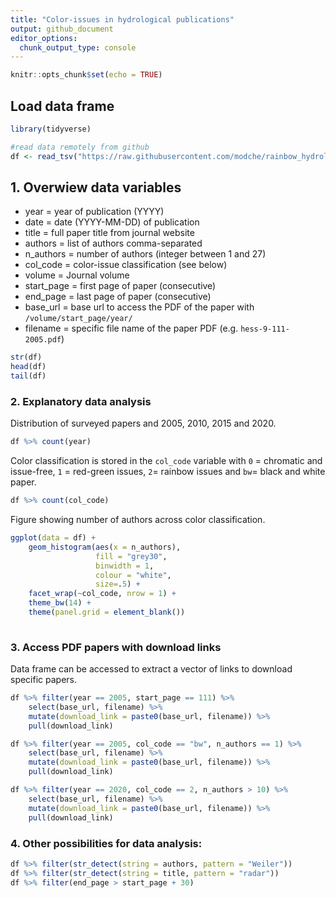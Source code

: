 ```yaml
---
title: "Color-issues in hydrological publications"
output: github_document
editor_options: 
  chunk_output_type: console
---
```


```r
knitr::opts_chunk$set(echo = TRUE)
```


## Load data frame

```r
library(tidyverse)
```

```r
#read data remotely from github
df <- read_tsv("https://raw.githubusercontent.com/modche/rainbow_hydrology/main/hess_papers_rainbow.txt")
```




## 1. Overwiew data variables

-   year = year of publication (YYYY)
-   date = date (YYYY-MM-DD) of publication
-   title = full paper title from journal website
-   authors = list of authors comma-separated
-   n_authors = number of authors (integer between 1 and 27)
-   col_code = color-issue classification (see below)
-    volume = Journal volume
-   start_page = first page of paper (consecutive)
-   end_page = last page of paper (consecutive)
-   base_url = base url to access the PDF of the paper with `/volume/start_page/year/`
-   filename = specific file name of the paper PDF (e.g. `hess-9-111-2005.pdf`)


```r
str(df)
head(df)
tail(df)
```

### 2. Explanatory data analysis

Distribution of surveyed papers and 2005, 2010, 2015 and 2020.

```r
df %>% count(year)
```

Color classification is stored in the `col_code` variable with `0` = chromatic and issue-free, `1` = red-green issues, `2`= rainbow issues and `bw`= black and white paper.

```r
df %>% count(col_code)
```

Figure showing number of authors across color classification.

```r
ggplot(data = df) +
    geom_histogram(aes(x = n_authors), 
                   fill = "grey30", 
                   binwidth = 1, 
                   colour = "white",
                   size=.5) +
    facet_wrap(~col_code, nrow = 1) +
    theme_bw(14) +
    theme(panel.grid = element_blank())
    
```

### 3. Access PDF papers with download links

Data frame can be accessed to extract a vector of links to download specific papers.

```r
df %>% filter(year == 2005, start_page == 111) %>% 
    select(base_url, filename) %>% 
    mutate(download_link = paste0(base_url, filename)) %>% 
    pull(download_link)
```

```r
df %>% filter(year == 2005, col_code == "bw", n_authors == 1) %>% 
    select(base_url, filename) %>% 
    mutate(download_link = paste0(base_url, filename)) %>% 
    pull(download_link)
```

```r
df %>% filter(year == 2020, col_code == 2, n_authors > 10) %>% 
    select(base_url, filename) %>% 
    mutate(download_link = paste0(base_url, filename)) %>% 
    pull(download_link)
```

### 4. Other possibilities for data analysis:

```r
df %>% filter(str_detect(string = authors, pattern = "Weiler"))
df %>% filter(str_detect(string = title, pattern = "radar"))
df %>% filter(end_page > start_page + 30)
```
